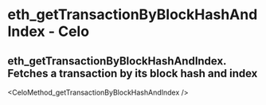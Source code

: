 # eth_getTransactionByBlockHashAndIndex  - Celo

## eth_getTransactionByBlockHashAndIndex. Fetches a transaction by its block hash and index


<CeloMethod_getTransactionByBlockHashAndIndex  />
